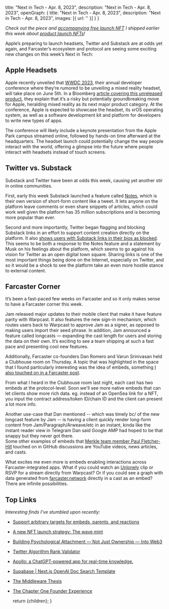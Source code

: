 
  title: "Next in Tech - Apr. 8, 2023",
  description: "Next in Tech - Apr. 8, 2023",
  openGraph: {
    title: "Next in Tech - Apr. 8, 2023",
    description: "Next in Tech - Apr. 8, 2023",
    images: [{ url: '' }]
  }
}

_Check out the piece and_ [_accompanying free launch NFT_](https://www.launchcaster.xyz/x/farcaster/642c8e0f72311cfd1f49a920) _I shipped earlier this week about_ [_product launch NFTs_](https://dylsteck.substack.com/p/product-launch-nfts)_!_

Apple’s preparing to launch headsets, Twitter and Substack are at odds yet again, and Farcaster’s ecosystem and protocol are seeing some exciting new changes on this week’s Next in Tech:

## Apple Headsets

<CldImage src="media/WWDC2023.jpg" alt="Apple WWDC 2023" width="700" height="700" className="p-2 pt-0" />

Apple recently unveiled that [WWDC 2023](https://developer.apple.com/wwdc23/), their annual developer conference where they’re rumored to be unveiling a mixed reality headset, will take place on June 5th. In a Bloomberg [article covering this unreleased product](https://www.bloomberg.com/news/newsletters/2023-04-02/when-is-apple-aapl-announcing-its-mixed-reality-headset-june-5-at-wwdc-2023-lfzggfhe?sref=HrWXCALa), they explain that it’s a risky but potentially groundbreaking move for Apple, heralding mixed reality as its next major product category. At the conference, Apple is expected to showcase the headset, its xrOS operating system, as well as a software development kit and platform for developers to write new types of apps.

The conference will likely include a keynote presentation from the Apple Park campus streamed online, followed by hands-on time afterward at the headquarters. The headset launch could potentially change the way people interact with the world, offering a glimpse into the future where people interact with headsets instead of touch screens.

## Twitter vs. Substack

<CldImage src="media/SubstackNotesFeature.jpg" alt="Substack Notes" width="700" height="700" className="p-2 pt-0" />

Substack and Twitter have been at odds this week, causing yet another stir in online communities.

First, early this week Substack launched a feature called [Notes](https://on.substack.com/p/introducing-notes?r=1ie15&utm_campaign=post&utm_medium=web), which is their own version of short-form content like a tweet. It lets anyone on the platform leave comments or even share snippets of articles, which could work well given the platform has 35 million subscriptions and is becoming more popular than ever.

Second and more importantly, Twitter began flagging and blocking Substack links in an effort to support content creation directly on the platform. It also [shows users with Substack links in their bios as blocked](https://www.theverge.com/2023/4/7/23674936/twitter-marking-substack-links-unsafe). This seems to be both a response to the Notes feature and a statement by Musk on his feelings about the platform, which seems to go against his vision for Twitter as an open digital town square. Sharing links is one of the most important things being done on the Internet, especially on Twitter, and so it would be a shock to see the platform take an even more hostile stance to external content.

## Farcaster Corner

It’s been a fast-paced few weeks on Farcaster and so it only makes sense to have a Farcaster corner this week.

Jam released major updates to their mobile client that make it have feature parity with Warpcast. It also features the new sign-in mechanism, which routes users back to Warpcast to approve Jam as a signer, as opposed to making users import their seed phrase. In addition, Jam announced a feature called longcasts — expanding the cast length for users and storing the data on their own. It’s exciting to see a team shipping at such a fast pace and presenting cool new features.

Additionally, Farcaster co-founders Dan Romero and Varun Srinivasan held a Clubhouse room on Thursday. A topic that was highlighted in the space that I found particularly interesting was the idea of embeds, something [I also touched on in a Farcaster post](https://warpcast.com/dylsteck/0xb03ef3).

From what I heard in the Clubhouse room last night, each cast has two embeds at the protocol-level. Soon we'll see more native embeds that can let clients show more rich data. eg. instead of an OpenSea link for a NFT, you input the contract address/token ID/chain ID and the client can present a lot more info.

Another use-case that Dan mentioned -- which was timely bc/ of the new longcast feature by Jam -- is having a client quickly render long-form content from Jam/Paragraph/Arweave/etc in an instant, kinda like the instant reader view in Telegram Dan said Google AMP had hoped to be that snappy but they never got there.  
Some other examples of embeds that [Merkle team member Paul Fletcher-Hill](https://warpcast.com/pfh) touched on in GitHub discussions are YouTube videos, news articles, and casts.

<CldImage src="media/FarcasterEmbedsDiscussion.jpg" alt="Farcaster Embeds Discussion" width="700" height="700" className="p-2 pt-0" />

What excites me even more is embeds enabling interactions across Farcaster-integrated apps. What if you could watch an [Unlonely](https://warpcast.com/unlonely) clip or RSVP for a stream directly from Warpcast? Or if you could see a graph with data generated from [farcaster.network](http://farcaster.network/) directly in a cast as an embed? There are infinite possibilities.

## Top Links

_Interesting finds I’ve stumbled upon recently:_
- [Support arbitrary targets for embeds, parents, and reactions](https://github.com/farcasterxyz/protocol/discussions/71)
- [A new NFT launch strategy: The wave mint](https://a16zcrypto.com/content/article/a-new-nft-launch-strategy-the-wave-mint/)
- [Building Psychological Attachment — Not Just Ownership — Into Web3](https://li.substack.com/p/building-psychological-attachment)
- [Twitter Algorithm Rank Validator](https://twitter-algorithm.vercel.app/)
- [Apollo: a ChatGPT-powered app for real-time knowledge.](https://twitter.com/LinusEkenstam/status/1644110575692136450)
- [Supabase | Next.js OpenAI Doc Search Template](https://github.com/supabase-community/nextjs-openai-doc-search?og=v2)
- [The Middleware Thesis](https://lattice.mirror.xyz/30fvMb2MxoH2pRQ_5pXsGmudR62-RvrNKEzHluxYGrU)
- [The Chapter One Founder Experience](https://founderexperience.beehiiv.com/p/chapter-one-founder-experience)

  return <MdxLayout>{children}</MdxLayout>;
}